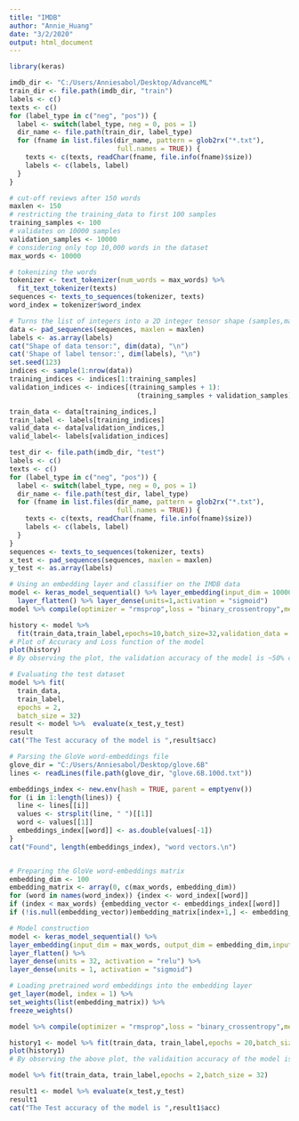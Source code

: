 ```yaml
---
title: "IMDB"
author: "Annie_Huang"
date: "3/2/2020"
output: html_document
---
```

```r
library(keras)

imdb_dir <- "C:/Users/Anniesabol/Desktop/AdvanceML"
train_dir <- file.path(imdb_dir, "train")
labels <- c()
texts <- c()
for (label_type in c("neg", "pos")) {
  label <- switch(label_type, neg = 0, pos = 1)
  dir_name <- file.path(train_dir, label_type)
  for (fname in list.files(dir_name, pattern = glob2rx("*.txt"),
                           full.names = TRUE)) {
    texts <- c(texts, readChar(fname, file.info(fname)$size))
    labels <- c(labels, label)
  }
}

# cut-off reviews after 150 words
maxlen <- 150
# restricting the training_data to first 100 samples
training_samples <- 100
# validates on 10000 samples
validation_samples <- 10000
# considering only top 10,000 words in the dataset
max_words <- 10000

# tokenizing the words
tokenizer <- text_tokenizer(num_words = max_words) %>%
  fit_text_tokenizer(texts)
sequences <- texts_to_sequences(tokenizer, texts)
word_index = tokenizer$word_index

# Turns the list of integers into a 2D integer tensor shape (samples,maxlen)
data <- pad_sequences(sequences, maxlen = maxlen)
labels <- as.array(labels)
cat("Shape of data tensor:", dim(data), "\n")
cat('Shape of label tensor:', dim(labels), "\n")
set.seed(123)
indices <- sample(1:nrow(data))
training_indices <- indices[1:training_samples]
validation_indices <- indices[(training_samples + 1):
                                (training_samples + validation_samples)]

train_data <- data[training_indices,]
train_label <- labels[training_indices]
valid_data <- data[validation_indices,]
valid_label<- labels[validation_indices]

test_dir <- file.path(imdb_dir, "test")
labels <- c()
texts <- c()
for (label_type in c("neg", "pos")) {
  label <- switch(label_type, neg = 0, pos = 1)
  dir_name <- file.path(test_dir, label_type)
  for (fname in list.files(dir_name, pattern = glob2rx("*.txt"),
                           full.names = TRUE)) {
    texts <- c(texts, readChar(fname, file.info(fname)$size))
    labels <- c(labels, label)
  }
}
sequences <- texts_to_sequences(tokenizer, texts)
x_test <- pad_sequences(sequences, maxlen = maxlen)
y_test <- as.array(labels)

# Using an embedding layer and classifier on the IMDB data
model <- keras_model_sequential() %>% layer_embedding(input_dim = 10000,output_dim = 8,input_length = maxlen) %>% 
  layer_flatten() %>% layer_dense(units=1,activation = "sigmoid")
model %>% compile(optimizer = "rmsprop",loss = "binary_crossentropy",metrics=c("acc"))

```



```r
history <- model %>%
  fit(train_data,train_label,epochs=10,batch_size=32,validation_data = list(valid_data,valid_label))
# Plot of Accuracy and Loss function of the model
plot(history)
# By observing the plot, the validation accuracy of the model is ~50% considering the first 150 words in every review with 100 samples.

# Evaluating the test dataset 
model %>% fit(
  train_data,
  train_label,
  epochs = 2,
  batch_size = 32)
result <- model %>%  evaluate(x_test,y_test)
result
cat("The Test accuracy of the model is ",result$acc)

# Parsing the GloVe word-embeddings file
glove_dir = "C:/Users/Anniesabol/Desktop/glove.6B"
lines <- readLines(file.path(glove_dir, "glove.6B.100d.txt"))

embeddings_index <- new.env(hash = TRUE, parent = emptyenv())
for (i in 1:length(lines)) {
  line <- lines[[i]]
  values <- strsplit(line, " ")[[1]]
  word <- values[[1]]
  embeddings_index[[word]] <- as.double(values[-1])
}
cat("Found", length(embeddings_index), "word vectors.\n")


# Preparing the GloVe word-embeddings matrix
embedding_dim <- 100
embedding_matrix <- array(0, c(max_words, embedding_dim))
for (word in names(word_index)) {index <- word_index[[word]]
if (index < max_words) {embedding_vector <- embeddings_index[[word]]
if (!is.null(embedding_vector))embedding_matrix[index+1,] <- embedding_vector}}

# Model construction
model <- keras_model_sequential() %>%
layer_embedding(input_dim = max_words, output_dim = embedding_dim,input_length = maxlen) %>%
layer_flatten() %>%
layer_dense(units = 32, activation = "relu") %>%
layer_dense(units = 1, activation = "sigmoid")

# Loading pretrained word embeddings into the embedding layer
get_layer(model, index = 1) %>%
set_weights(list(embedding_matrix)) %>%
freeze_weights()

model %>% compile(optimizer = "rmsprop",loss = "binary_crossentropy",metrics = c("acc"))

history1 <- model %>% fit(train_data, train_label,epochs = 20,batch_size = 32,validation_data = list(valid_data , valid_label))
plot(history1)
# By observing the above plot, the validaition accuracy of the model is ~50% with 100 samples in the training dataset.THe model quickly starts overfitting with small number of traning samples. Hence with having few traning samples, performance is highly dependent on exactly which 100 samples are choosen and choosing at random. 

model %>% fit(train_data, train_label,epochs = 2,batch_size = 32)

result1 <- model %>% evaluate(x_test,y_test)
result1
cat("The Test accuracy of the model is ",result1$acc)
```

